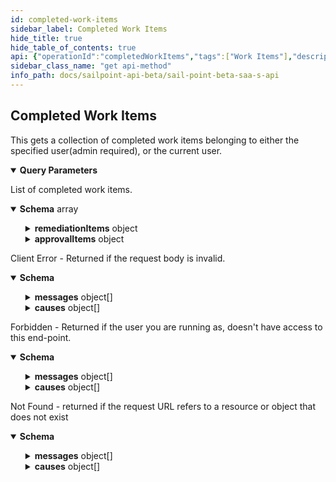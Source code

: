 ```yaml
---
id: completed-work-items
sidebar_label: Completed Work Items
hide_title: true
hide_table_of_contents: true
api: {"operationId":"completedWorkItems","tags":["Work Items"],"description":"This gets a collection of completed work items belonging to either the specified user(admin required), or the current user.","parameters":[{"in":"query","name":"ownerId","schema":{"type":"string"},"description":"The id of the owner of the work item list being requested.  Either an admin, or the owning/current user must make this request.","required":false},{"in":"query","name":"limit","description":"Max number of results to return.\nSee [V3 API Standard Collection Parameters](https://developer.sailpoint.com/docs/standard_collection_parameters.html) for more information.","required":false,"example":250,"schema":{"type":"integer","format":"int32","minimum":0,"maximum":250,"default":250}},{"in":"query","name":"offset","description":"Offset into the full result set. Usually specified with *limit* to paginate through the results.\nSee [V3 API Standard Collection Parameters](https://developer.sailpoint.com/docs/standard_collection_parameters.html) for more information.","required":false,"example":0,"schema":{"type":"integer","format":"int32","minimum":0,"default":0}},{"in":"query","name":"count","description":"If *true* it will populate the *X-Total-Count* response header with the number of results that would be returned if *limit* and *offset* were ignored.\n\nSince requesting a total count can have a performance impact, it is recommended not to send **count=true** if that value will not be used.\n\nSee [V3 API Standard Collection Parameters](https://developer.sailpoint.com/docs/standard_collection_parameters.html) for more information.","required":false,"example":true,"schema":{"type":"boolean","default":false}}],"responses":{"200":{"description":"List of completed work items.","content":{"application/json":{"schema":{"type":"array","items":{"type":"object","properties":{"id":{"type":"string","description":"ID of the work item","example":"2c9180835d2e5168015d32f890ca1581"},"requesterId":{"type":"string","description":"ID of the requester","example":"2c9180835d2e5168015d32f890ca1581"},"requesterDisplayName":{"type":"string","description":"The displayname of the requester","example":"John Smith"},"ownerId":{"type":"string","description":"The ID of the owner","example":"2c9180835d2e5168015d32f890ca1581"},"ownerName":{"type":"string","description":"The name of the owner","example":"Jason Smith"},"created":{"type":"string","format":"date-time","example":"2017-07-11T18:45:37.098Z"},"modified":{"type":"string","format":"date-time","example":"2018-06-25T20:22:28.104Z"},"description":{"type":"string","description":"The description of the work item","example":"Create account on source 'AD'"},"state":{"type":"string","enum":["FINISHED","REJECTED","RETURNED","EXPIRED","PENDING","CANCELED"]},"type":{"type":"string","enum":["UNKNOWN","GENERIC","CERTIFICATION","REMEDIATION","DELEGATION","APPROVAL","VIOLATIONREVIEW","FORM","POLICYVIOLATION","CHALLENGE","IMPACTANALYSIS","SIGNOFF","EVENT","MANUALACTION","TEST"]},"remediationItems":{"type":"object","properties":{"id":{"type":"string","description":"The ID of the certification","example":"2c9180835d2e5168015d32f890ca1581"},"targetId":{"type":"string","description":"The ID of the certification target","example":"2c9180835d2e5168015d32f890ca1581"},"targetName":{"type":"string","description":"The name of the certification target","example":"john.smith"},"targetDisplayName":{"type":"string","description":"The display name of the certification target","example":"emailAddress"},"applicationName":{"type":"string","description":"The name of the application/source","example":"Active Directory"},"attributeName":{"type":"string","description":"The name of the attribute being certified","example":"phoneNumber"},"attributeOperation":{"type":"string","description":"The operation of the certification on the attribute","example":"update"},"attributeValue":{"type":"string","description":"The value of the attribute being certified","example":"512-555-1212"},"nativeIdentity":{"type":"string","description":"The native identity of the target","example":"jason.smith2"}}},"approvalItems":{"type":"object","properties":{"id":{"type":"string","description":"ID of the approval item","example":"2c9180835d2e5168015d32f890ca1581"},"account":{"type":"string","description":"The account referenced by the approval item","example":"john.smith"},"application":{"type":"string","description":"The name the application/source","example":"Active Directory"},"attributeName":{"type":"string","description":"The name of the attribute","example":"emailAddress"},"attributeOperation":{"type":"string","description":"The operation of the attribute","example":"update"},"attributeValue":{"type":"string","description":"The value of the attribute","example":"a@b.com"},"state":{"type":"string","enum":["FINISHED","REJECTED","RETURNED","EXPIRED","PENDING","CANCELED"]}}},"name":{"type":"string","description":"The work item name","example":"Account Create"},"completed":{"type":"string","format":"date-time","example":"2018-10-19T13:49:37.385Z"},"numItems":{"type":"integer","description":"The number of items in the work item","example":19},"errors":{"type":"array","items":{"type":"string"},"example":["The work item ID that was specified was not found."]}}}}}}},"400":{"description":"Client Error - Returned if the request body is invalid.","content":{"application/json":{"schema":{"type":"object","properties":{"detailCode":{"type":"string","description":"Fine-grained error code providing more detail of the error.","example":"400.1 Bad Request Content"},"trackingId":{"type":"string","description":"Unique tracking id for the error.","example":"e7eab60924f64aa284175b9fa3309599"},"messages":{"type":"array","description":"Generic localized reason for error","items":{"type":"object","properties":{"locale":{"type":"string","description":"The locale for the message text, a BCP 47 language tag.","example":"en-US"},"localeOrigin":{"type":"string","enum":["DEFAULT","REQUEST"],"description":"An indicator of how the locale was selected. *DEFAULT* means the locale is the system default. *REQUEST* means the locale was selected from the request context (i.e., best match based on the *Accept-Language* header). Additional values may be added in the future without notice.","example":"DEFAULT"},"text":{"type":"string","description":"Actual text of the error message in the indicated locale.","example":"The request was syntactically correct but its content is semantically invalid."}}}},"causes":{"type":"array","description":"Plain-text descriptive reasons to provide additional detail to the text provided in the messages field","items":{"type":"object","properties":{"locale":{"type":"string","description":"The locale for the message text, a BCP 47 language tag.","example":"en-US"},"localeOrigin":{"type":"string","enum":["DEFAULT","REQUEST"],"description":"An indicator of how the locale was selected. *DEFAULT* means the locale is the system default. *REQUEST* means the locale was selected from the request context (i.e., best match based on the *Accept-Language* header). Additional values may be added in the future without notice.","example":"DEFAULT"},"text":{"type":"string","description":"Actual text of the error message in the indicated locale.","example":"The request was syntactically correct but its content is semantically invalid."}}}}}}}}},"403":{"description":"Forbidden - Returned if the user you are running as, doesn't have access to this end-point.","content":{"application/json":{"schema":{"type":"object","properties":{"detailCode":{"type":"string","description":"Fine-grained error code providing more detail of the error.","example":"400.1 Bad Request Content"},"trackingId":{"type":"string","description":"Unique tracking id for the error.","example":"e7eab60924f64aa284175b9fa3309599"},"messages":{"type":"array","description":"Generic localized reason for error","items":{"type":"object","properties":{"locale":{"type":"string","description":"The locale for the message text, a BCP 47 language tag.","example":"en-US"},"localeOrigin":{"type":"string","enum":["DEFAULT","REQUEST"],"description":"An indicator of how the locale was selected. *DEFAULT* means the locale is the system default. *REQUEST* means the locale was selected from the request context (i.e., best match based on the *Accept-Language* header). Additional values may be added in the future without notice.","example":"DEFAULT"},"text":{"type":"string","description":"Actual text of the error message in the indicated locale.","example":"The request was syntactically correct but its content is semantically invalid."}}}},"causes":{"type":"array","description":"Plain-text descriptive reasons to provide additional detail to the text provided in the messages field","items":{"type":"object","properties":{"locale":{"type":"string","description":"The locale for the message text, a BCP 47 language tag.","example":"en-US"},"localeOrigin":{"type":"string","enum":["DEFAULT","REQUEST"],"description":"An indicator of how the locale was selected. *DEFAULT* means the locale is the system default. *REQUEST* means the locale was selected from the request context (i.e., best match based on the *Accept-Language* header). Additional values may be added in the future without notice.","example":"DEFAULT"},"text":{"type":"string","description":"Actual text of the error message in the indicated locale.","example":"The request was syntactically correct but its content is semantically invalid."}}}}}},"examples":{"403":{"summary":"An example of a 403 response object","value":{"detailCode":"403 Forbidden","trackingId":"b21b1f7ce4da4d639f2c62a57171b427","messages":[{"locale":"en-US","localeOrigin":"DEFAULT","text":"The server understood the request but refuses to authorize it."}]}}}}}},"404":{"description":"Not Found - returned if the request URL refers to a resource or object that does not exist","content":{"application/json":{"schema":{"type":"object","properties":{"detailCode":{"type":"string","description":"Fine-grained error code providing more detail of the error.","example":"400.1 Bad Request Content"},"trackingId":{"type":"string","description":"Unique tracking id for the error.","example":"e7eab60924f64aa284175b9fa3309599"},"messages":{"type":"array","description":"Generic localized reason for error","items":{"type":"object","properties":{"locale":{"type":"string","description":"The locale for the message text, a BCP 47 language tag.","example":"en-US"},"localeOrigin":{"type":"string","enum":["DEFAULT","REQUEST"],"description":"An indicator of how the locale was selected. *DEFAULT* means the locale is the system default. *REQUEST* means the locale was selected from the request context (i.e., best match based on the *Accept-Language* header). Additional values may be added in the future without notice.","example":"DEFAULT"},"text":{"type":"string","description":"Actual text of the error message in the indicated locale.","example":"The request was syntactically correct but its content is semantically invalid."}}}},"causes":{"type":"array","description":"Plain-text descriptive reasons to provide additional detail to the text provided in the messages field","items":{"type":"object","properties":{"locale":{"type":"string","description":"The locale for the message text, a BCP 47 language tag.","example":"en-US"},"localeOrigin":{"type":"string","enum":["DEFAULT","REQUEST"],"description":"An indicator of how the locale was selected. *DEFAULT* means the locale is the system default. *REQUEST* means the locale was selected from the request context (i.e., best match based on the *Accept-Language* header). Additional values may be added in the future without notice.","example":"DEFAULT"},"text":{"type":"string","description":"Actual text of the error message in the indicated locale.","example":"The request was syntactically correct but its content is semantically invalid."}}}}}},"examples":{"404":{"summary":"An example of a 404 response object","value":{"detailCode":"404 Not found","trackingId":"b21b1f7ce4da4d639f2c62a57171b427","messages":[{"locale":"en-US","localeOrigin":"DEFAULT","text":"The server did not find a current representation for the target resource."}]}}}}}}},"method":"get","path":"/work-items/completed","servers":[{"url":"https://{tenant}.api.identitynow.com/beta","description":"This is the beta API server.","variables":{"tenant":{"default":"sailpoint","description":"This is the name of your tenant, typically your company's name."}}}],"security":[{"oauth2":[]}],"securitySchemes":{"oauth2":{"type":"oauth2","description":"OAuth2 Bearer token (JWT). See [IdentityNow REST API Authentication](https://developer.sailpoint.com/docs/authentication.html) for more information.\n- Directions for generating a [personal access token](https://developer.sailpoint.com/docs/authentication.html#personal-access-tokens)\n- Directions using [client credentials flow](https://developer.sailpoint.com/docs/authentication.html#client-credentials-grant-flow)\n- Directions for using [authorization code flow](https://developer.sailpoint.com/docs/authentication.html#authorization-code-grant-flow)\n\nWhich authentication method should I choose?  See our [guide](https://developer.sailpoint.com/docs/authentication.html#which-oauth-2-0-grant-flow-should-i-use)\n\nLearn more about how to find your `tokenUrl` and `authorizationUrl` [in our docs](https://developer.sailpoint.com/docs/authentication.html#finding-your-tenant-s-oauth-details)\n","flows":{"clientCredentials":{"tokenUrl":"https://tenant.api.identitynow.com/oauth/token","scopes":{"sp:scopes:default":"default scope","sp:scopes:all":"access to all scopes"}},"authorizationCode":{"authorizationUrl":"https://tenant.identitynow.com/oauth/authorize","tokenUrl":"https://tenant.api.identitynow.com/oauth/token","scopes":{"sp:scopes:default":"default scope","sp:scopes:all":"access to all scopes"}}}}},"info":{"contact":{"email":"developers@sailpoint.com","name":"Developer Relations","url":"https://developer.sailpoint.com/discuss"},"description":"These are the public, beta APIs for SailPoint's SaaS services and are subject to change.","title":"SailPoint - Beta SaaS API","version":"3.1.0-beta"},"postman":{"name":"Completed Work Items","description":{"content":"This gets a collection of completed work items belonging to either the specified user(admin required), or the current user.","type":"text/plain"},"url":{"path":["work-items","completed"],"host":["{{baseUrl}}"],"query":[{"disabled":false,"description":{"content":"The id of the owner of the work item list being requested.  Either an admin, or the owning/current user must make this request.","type":"text/plain"},"key":"ownerId","value":""},{"disabled":false,"description":{"content":"Max number of results to return.\nSee [V3 API Standard Collection Parameters](https://developer.sailpoint.com/docs/standard_collection_parameters.html) for more information.","type":"text/plain"},"key":"limit","value":""},{"disabled":false,"description":{"content":"Offset into the full result set. Usually specified with *limit* to paginate through the results.\nSee [V3 API Standard Collection Parameters](https://developer.sailpoint.com/docs/standard_collection_parameters.html) for more information.","type":"text/plain"},"key":"offset","value":""},{"disabled":false,"description":{"content":"If *true* it will populate the *X-Total-Count* response header with the number of results that would be returned if *limit* and *offset* were ignored.\n\nSince requesting a total count can have a performance impact, it is recommended not to send **count=true** if that value will not be used.\n\nSee [V3 API Standard Collection Parameters](https://developer.sailpoint.com/docs/standard_collection_parameters.html) for more information.","type":"text/plain"},"key":"count","value":""}],"variable":[]},"header":[{"key":"Accept","value":"application/json"}],"method":"GET"}}
sidebar_class_name: "get api-method"
info_path: docs/sailpoint-api-beta/sail-point-beta-saa-s-api
---
```



## Completed Work Items



This gets a collection of completed work items belonging to either the specified user(admin required), or the current user.

<details style={{"marginBottom":"1rem"}} data-collapsed={false} open={true}><summary style={{}}><strong>Query Parameters</strong></summary><div><ul><ParamsItem className={"paramsItem"} param={{"in":"query","name":"ownerId","schema":{"type":"string"},"description":"The id of the owner of the work item list being requested.  Either an admin, or the owning/current user must make this request.","required":false}}></ParamsItem><ParamsItem className={"paramsItem"} param={{"in":"query","name":"limit","description":"Max number of results to return.\nSee [V3 API Standard Collection Parameters](https://developer.sailpoint.com/docs/standard_collection_parameters.html) for more information.","required":false,"example":250,"schema":{"type":"integer","format":"int32","minimum":0,"maximum":250,"default":250}}}></ParamsItem><ParamsItem className={"paramsItem"} param={{"in":"query","name":"offset","description":"Offset into the full result set. Usually specified with *limit* to paginate through the results.\nSee [V3 API Standard Collection Parameters](https://developer.sailpoint.com/docs/standard_collection_parameters.html) for more information.","required":false,"example":0,"schema":{"type":"integer","format":"int32","minimum":0,"default":0}}}></ParamsItem><ParamsItem className={"paramsItem"} param={{"in":"query","name":"count","description":"If *true* it will populate the *X-Total-Count* response header with the number of results that would be returned if *limit* and *offset* were ignored.\n\nSince requesting a total count can have a performance impact, it is recommended not to send **count=true** if that value will not be used.\n\nSee [V3 API Standard Collection Parameters](https://developer.sailpoint.com/docs/standard_collection_parameters.html) for more information.","required":false,"example":true,"schema":{"type":"boolean","default":false}}}></ParamsItem></ul></div></details><div><ApiTabs><TabItem label={"200"} value={"200"}><div>

List of completed work items.

</div><div><MimeTabs groupId={"mime-type"}><TabItem label={"application/json"} value={"application/json"}><SchemaTabs groupId={"schema-tabs"}><TabTtem label={"Schema"} value={"Schema"}><details style={{}} data-collapsed={false} open={true}><summary style={{"textAlign":"left"}}><strong>Schema</strong><span style={{"opacity":"0.6"}}> array</span></summary><div style={{"textAlign":"left","marginLeft":"1rem"}}></div><ul style={{"marginLeft":"1rem"}}><SchemaItem collapsible={false} name={"id"} required={false} schemaDescription={"ID of the work item"} schemaName={"string"} qualifierMessage={undefined} defaultValue={undefined}></SchemaItem><SchemaItem collapsible={false} name={"requesterId"} required={false} schemaDescription={"ID of the requester"} schemaName={"string"} qualifierMessage={undefined} defaultValue={undefined}></SchemaItem><SchemaItem collapsible={false} name={"requesterDisplayName"} required={false} schemaDescription={"The displayname of the requester"} schemaName={"string"} qualifierMessage={undefined} defaultValue={undefined}></SchemaItem><SchemaItem collapsible={false} name={"ownerId"} required={false} schemaDescription={"The ID of the owner"} schemaName={"string"} qualifierMessage={undefined} defaultValue={undefined}></SchemaItem><SchemaItem collapsible={false} name={"ownerName"} required={false} schemaDescription={"The name of the owner"} schemaName={"string"} qualifierMessage={undefined} defaultValue={undefined}></SchemaItem><SchemaItem collapsible={false} name={"created"} required={false} schemaDescription={undefined} schemaName={"date-time"} qualifierMessage={undefined} defaultValue={undefined}></SchemaItem><SchemaItem collapsible={false} name={"modified"} required={false} schemaDescription={undefined} schemaName={"date-time"} qualifierMessage={undefined} defaultValue={undefined}></SchemaItem><SchemaItem collapsible={false} name={"description"} required={false} schemaDescription={"The description of the work item"} schemaName={"string"} qualifierMessage={undefined} defaultValue={undefined}></SchemaItem><SchemaItem collapsible={false} name={"state"} required={false} schemaDescription={undefined} schemaName={"string"} qualifierMessage={"**Possible values:** [`FINISHED`, `REJECTED`, `RETURNED`, `EXPIRED`, `PENDING`, `CANCELED`]"} defaultValue={undefined}></SchemaItem><SchemaItem collapsible={false} name={"type"} required={false} schemaDescription={undefined} schemaName={"string"} qualifierMessage={"**Possible values:** [`UNKNOWN`, `GENERIC`, `CERTIFICATION`, `REMEDIATION`, `DELEGATION`, `APPROVAL`, `VIOLATIONREVIEW`, `FORM`, `POLICYVIOLATION`, `CHALLENGE`, `IMPACTANALYSIS`, `SIGNOFF`, `EVENT`, `MANUALACTION`, `TEST`]"} defaultValue={undefined}></SchemaItem><SchemaItem collapsible={true} className={"schemaItem"}><details style={{}}><summary style={{}}><strong>remediationItems</strong><span style={{"opacity":"0.6"}}> object</span></summary><div style={{"marginLeft":"1rem"}}><SchemaItem collapsible={false} name={"id"} required={false} schemaDescription={"The ID of the certification"} schemaName={"string"} qualifierMessage={undefined} defaultValue={undefined}></SchemaItem><SchemaItem collapsible={false} name={"targetId"} required={false} schemaDescription={"The ID of the certification target"} schemaName={"string"} qualifierMessage={undefined} defaultValue={undefined}></SchemaItem><SchemaItem collapsible={false} name={"targetName"} required={false} schemaDescription={"The name of the certification target"} schemaName={"string"} qualifierMessage={undefined} defaultValue={undefined}></SchemaItem><SchemaItem collapsible={false} name={"targetDisplayName"} required={false} schemaDescription={"The display name of the certification target"} schemaName={"string"} qualifierMessage={undefined} defaultValue={undefined}></SchemaItem><SchemaItem collapsible={false} name={"applicationName"} required={false} schemaDescription={"The name of the application/source"} schemaName={"string"} qualifierMessage={undefined} defaultValue={undefined}></SchemaItem><SchemaItem collapsible={false} name={"attributeName"} required={false} schemaDescription={"The name of the attribute being certified"} schemaName={"string"} qualifierMessage={undefined} defaultValue={undefined}></SchemaItem><SchemaItem collapsible={false} name={"attributeOperation"} required={false} schemaDescription={"The operation of the certification on the attribute"} schemaName={"string"} qualifierMessage={undefined} defaultValue={undefined}></SchemaItem><SchemaItem collapsible={false} name={"attributeValue"} required={false} schemaDescription={"The value of the attribute being certified"} schemaName={"string"} qualifierMessage={undefined} defaultValue={undefined}></SchemaItem><SchemaItem collapsible={false} name={"nativeIdentity"} required={false} schemaDescription={"The native identity of the target"} schemaName={"string"} qualifierMessage={undefined} defaultValue={undefined}></SchemaItem></div></details></SchemaItem><SchemaItem collapsible={true} className={"schemaItem"}><details style={{}}><summary style={{}}><strong>approvalItems</strong><span style={{"opacity":"0.6"}}> object</span></summary><div style={{"marginLeft":"1rem"}}><SchemaItem collapsible={false} name={"id"} required={false} schemaDescription={"ID of the approval item"} schemaName={"string"} qualifierMessage={undefined} defaultValue={undefined}></SchemaItem><SchemaItem collapsible={false} name={"account"} required={false} schemaDescription={"The account referenced by the approval item"} schemaName={"string"} qualifierMessage={undefined} defaultValue={undefined}></SchemaItem><SchemaItem collapsible={false} name={"application"} required={false} schemaDescription={"The name the application/source"} schemaName={"string"} qualifierMessage={undefined} defaultValue={undefined}></SchemaItem><SchemaItem collapsible={false} name={"attributeName"} required={false} schemaDescription={"The name of the attribute"} schemaName={"string"} qualifierMessage={undefined} defaultValue={undefined}></SchemaItem><SchemaItem collapsible={false} name={"attributeOperation"} required={false} schemaDescription={"The operation of the attribute"} schemaName={"string"} qualifierMessage={undefined} defaultValue={undefined}></SchemaItem><SchemaItem collapsible={false} name={"attributeValue"} required={false} schemaDescription={"The value of the attribute"} schemaName={"string"} qualifierMessage={undefined} defaultValue={undefined}></SchemaItem><SchemaItem collapsible={false} name={"state"} required={false} schemaDescription={undefined} schemaName={"string"} qualifierMessage={"**Possible values:** [`FINISHED`, `REJECTED`, `RETURNED`, `EXPIRED`, `PENDING`, `CANCELED`]"} defaultValue={undefined}></SchemaItem></div></details></SchemaItem><SchemaItem collapsible={false} name={"name"} required={false} schemaDescription={"The work item name"} schemaName={"string"} qualifierMessage={undefined} defaultValue={undefined}></SchemaItem><SchemaItem collapsible={false} name={"completed"} required={false} schemaDescription={undefined} schemaName={"date-time"} qualifierMessage={undefined} defaultValue={undefined}></SchemaItem><SchemaItem collapsible={false} name={"numItems"} required={false} schemaDescription={"The number of items in the work item"} schemaName={"integer"} qualifierMessage={undefined} defaultValue={undefined}></SchemaItem><SchemaItem collapsible={false} name={"errors"} required={false} schemaDescription={undefined} schemaName={"string[]"} qualifierMessage={undefined} defaultValue={undefined}></SchemaItem></ul></details></TabTtem></SchemaTabs></TabItem></MimeTabs></div></TabItem><TabItem label={"400"} value={"400"}><div>

Client Error - Returned if the request body is invalid.

</div><div><MimeTabs groupId={"mime-type"}><TabItem label={"application/json"} value={"application/json"}><SchemaTabs groupId={"schema-tabs"}><TabTtem label={"Schema"} value={"Schema"}><details style={{}} data-collapsed={false} open={true}><summary style={{"textAlign":"left"}}><strong>Schema</strong></summary><div style={{"textAlign":"left","marginLeft":"1rem"}}></div><ul style={{"marginLeft":"1rem"}}><SchemaItem collapsible={false} name={"detailCode"} required={false} schemaDescription={"Fine-grained error code providing more detail of the error."} schemaName={"string"} qualifierMessage={undefined} defaultValue={undefined}></SchemaItem><SchemaItem collapsible={false} name={"trackingId"} required={false} schemaDescription={"Unique tracking id for the error."} schemaName={"string"} qualifierMessage={undefined} defaultValue={undefined}></SchemaItem><SchemaItem collapsible={true} className={"schemaItem"}><details style={{}}><summary style={{}}><strong>messages</strong><span style={{"opacity":"0.6"}}> object[]</span></summary><div style={{"marginLeft":"1rem"}}><div style={{"marginTop":".5rem","marginBottom":".5rem"}}>

Generic localized reason for error

</div><SchemaItem collapsible={false} name={"locale"} required={false} schemaDescription={"The locale for the message text, a BCP 47 language tag."} schemaName={"string"} qualifierMessage={undefined} defaultValue={undefined}></SchemaItem><SchemaItem collapsible={false} name={"localeOrigin"} required={false} schemaDescription={"An indicator of how the locale was selected. *DEFAULT* means the locale is the system default. *REQUEST* means the locale was selected from the request context (i.e., best match based on the *Accept-Language* header). Additional values may be added in the future without notice."} schemaName={"string"} qualifierMessage={"**Possible values:** [`DEFAULT`, `REQUEST`]"} defaultValue={undefined}></SchemaItem><SchemaItem collapsible={false} name={"text"} required={false} schemaDescription={"Actual text of the error message in the indicated locale."} schemaName={"string"} qualifierMessage={undefined} defaultValue={undefined}></SchemaItem></div></details></SchemaItem><SchemaItem collapsible={true} className={"schemaItem"}><details style={{}}><summary style={{}}><strong>causes</strong><span style={{"opacity":"0.6"}}> object[]</span></summary><div style={{"marginLeft":"1rem"}}><div style={{"marginTop":".5rem","marginBottom":".5rem"}}>

Plain-text descriptive reasons to provide additional detail to the text provided in the messages field

</div><SchemaItem collapsible={false} name={"locale"} required={false} schemaDescription={"The locale for the message text, a BCP 47 language tag."} schemaName={"string"} qualifierMessage={undefined} defaultValue={undefined}></SchemaItem><SchemaItem collapsible={false} name={"localeOrigin"} required={false} schemaDescription={"An indicator of how the locale was selected. *DEFAULT* means the locale is the system default. *REQUEST* means the locale was selected from the request context (i.e., best match based on the *Accept-Language* header). Additional values may be added in the future without notice."} schemaName={"string"} qualifierMessage={"**Possible values:** [`DEFAULT`, `REQUEST`]"} defaultValue={undefined}></SchemaItem><SchemaItem collapsible={false} name={"text"} required={false} schemaDescription={"Actual text of the error message in the indicated locale."} schemaName={"string"} qualifierMessage={undefined} defaultValue={undefined}></SchemaItem></div></details></SchemaItem></ul></details></TabTtem></SchemaTabs></TabItem></MimeTabs></div></TabItem><TabItem label={"403"} value={"403"}><div>

Forbidden - Returned if the user you are running as, doesn't have access to this end-point.

</div><div><MimeTabs groupId={"mime-type"}><TabItem label={"application/json"} value={"application/json"}><SchemaTabs groupId={"schema-tabs"}><TabTtem label={"Schema"} value={"Schema"}><details style={{}} data-collapsed={false} open={true}><summary style={{"textAlign":"left"}}><strong>Schema</strong></summary><div style={{"textAlign":"left","marginLeft":"1rem"}}></div><ul style={{"marginLeft":"1rem"}}><SchemaItem collapsible={false} name={"detailCode"} required={false} schemaDescription={"Fine-grained error code providing more detail of the error."} schemaName={"string"} qualifierMessage={undefined} defaultValue={undefined}></SchemaItem><SchemaItem collapsible={false} name={"trackingId"} required={false} schemaDescription={"Unique tracking id for the error."} schemaName={"string"} qualifierMessage={undefined} defaultValue={undefined}></SchemaItem><SchemaItem collapsible={true} className={"schemaItem"}><details style={{}}><summary style={{}}><strong>messages</strong><span style={{"opacity":"0.6"}}> object[]</span></summary><div style={{"marginLeft":"1rem"}}><div style={{"marginTop":".5rem","marginBottom":".5rem"}}>

Generic localized reason for error

</div><SchemaItem collapsible={false} name={"locale"} required={false} schemaDescription={"The locale for the message text, a BCP 47 language tag."} schemaName={"string"} qualifierMessage={undefined} defaultValue={undefined}></SchemaItem><SchemaItem collapsible={false} name={"localeOrigin"} required={false} schemaDescription={"An indicator of how the locale was selected. *DEFAULT* means the locale is the system default. *REQUEST* means the locale was selected from the request context (i.e., best match based on the *Accept-Language* header). Additional values may be added in the future without notice."} schemaName={"string"} qualifierMessage={"**Possible values:** [`DEFAULT`, `REQUEST`]"} defaultValue={undefined}></SchemaItem><SchemaItem collapsible={false} name={"text"} required={false} schemaDescription={"Actual text of the error message in the indicated locale."} schemaName={"string"} qualifierMessage={undefined} defaultValue={undefined}></SchemaItem></div></details></SchemaItem><SchemaItem collapsible={true} className={"schemaItem"}><details style={{}}><summary style={{}}><strong>causes</strong><span style={{"opacity":"0.6"}}> object[]</span></summary><div style={{"marginLeft":"1rem"}}><div style={{"marginTop":".5rem","marginBottom":".5rem"}}>

Plain-text descriptive reasons to provide additional detail to the text provided in the messages field

</div><SchemaItem collapsible={false} name={"locale"} required={false} schemaDescription={"The locale for the message text, a BCP 47 language tag."} schemaName={"string"} qualifierMessage={undefined} defaultValue={undefined}></SchemaItem><SchemaItem collapsible={false} name={"localeOrigin"} required={false} schemaDescription={"An indicator of how the locale was selected. *DEFAULT* means the locale is the system default. *REQUEST* means the locale was selected from the request context (i.e., best match based on the *Accept-Language* header). Additional values may be added in the future without notice."} schemaName={"string"} qualifierMessage={"**Possible values:** [`DEFAULT`, `REQUEST`]"} defaultValue={undefined}></SchemaItem><SchemaItem collapsible={false} name={"text"} required={false} schemaDescription={"Actual text of the error message in the indicated locale."} schemaName={"string"} qualifierMessage={undefined} defaultValue={undefined}></SchemaItem></div></details></SchemaItem></ul></details></TabTtem><TabItem label={"403"} value={"403"}><ResponseSamples responseExample={"{\n  \"detailCode\": \"403 Forbidden\",\n  \"trackingId\": \"b21b1f7ce4da4d639f2c62a57171b427\",\n  \"messages\": [\n    {\n      \"locale\": \"en-US\",\n      \"localeOrigin\": \"DEFAULT\",\n      \"text\": \"The server understood the request but refuses to authorize it.\"\n    }\n  ]\n}"}></ResponseSamples></TabItem></SchemaTabs></TabItem></MimeTabs></div></TabItem><TabItem label={"404"} value={"404"}><div>

Not Found - returned if the request URL refers to a resource or object that does not exist

</div><div><MimeTabs groupId={"mime-type"}><TabItem label={"application/json"} value={"application/json"}><SchemaTabs groupId={"schema-tabs"}><TabTtem label={"Schema"} value={"Schema"}><details style={{}} data-collapsed={false} open={true}><summary style={{"textAlign":"left"}}><strong>Schema</strong></summary><div style={{"textAlign":"left","marginLeft":"1rem"}}></div><ul style={{"marginLeft":"1rem"}}><SchemaItem collapsible={false} name={"detailCode"} required={false} schemaDescription={"Fine-grained error code providing more detail of the error."} schemaName={"string"} qualifierMessage={undefined} defaultValue={undefined}></SchemaItem><SchemaItem collapsible={false} name={"trackingId"} required={false} schemaDescription={"Unique tracking id for the error."} schemaName={"string"} qualifierMessage={undefined} defaultValue={undefined}></SchemaItem><SchemaItem collapsible={true} className={"schemaItem"}><details style={{}}><summary style={{}}><strong>messages</strong><span style={{"opacity":"0.6"}}> object[]</span></summary><div style={{"marginLeft":"1rem"}}><div style={{"marginTop":".5rem","marginBottom":".5rem"}}>

Generic localized reason for error

</div><SchemaItem collapsible={false} name={"locale"} required={false} schemaDescription={"The locale for the message text, a BCP 47 language tag."} schemaName={"string"} qualifierMessage={undefined} defaultValue={undefined}></SchemaItem><SchemaItem collapsible={false} name={"localeOrigin"} required={false} schemaDescription={"An indicator of how the locale was selected. *DEFAULT* means the locale is the system default. *REQUEST* means the locale was selected from the request context (i.e., best match based on the *Accept-Language* header). Additional values may be added in the future without notice."} schemaName={"string"} qualifierMessage={"**Possible values:** [`DEFAULT`, `REQUEST`]"} defaultValue={undefined}></SchemaItem><SchemaItem collapsible={false} name={"text"} required={false} schemaDescription={"Actual text of the error message in the indicated locale."} schemaName={"string"} qualifierMessage={undefined} defaultValue={undefined}></SchemaItem></div></details></SchemaItem><SchemaItem collapsible={true} className={"schemaItem"}><details style={{}}><summary style={{}}><strong>causes</strong><span style={{"opacity":"0.6"}}> object[]</span></summary><div style={{"marginLeft":"1rem"}}><div style={{"marginTop":".5rem","marginBottom":".5rem"}}>

Plain-text descriptive reasons to provide additional detail to the text provided in the messages field

</div><SchemaItem collapsible={false} name={"locale"} required={false} schemaDescription={"The locale for the message text, a BCP 47 language tag."} schemaName={"string"} qualifierMessage={undefined} defaultValue={undefined}></SchemaItem><SchemaItem collapsible={false} name={"localeOrigin"} required={false} schemaDescription={"An indicator of how the locale was selected. *DEFAULT* means the locale is the system default. *REQUEST* means the locale was selected from the request context (i.e., best match based on the *Accept-Language* header). Additional values may be added in the future without notice."} schemaName={"string"} qualifierMessage={"**Possible values:** [`DEFAULT`, `REQUEST`]"} defaultValue={undefined}></SchemaItem><SchemaItem collapsible={false} name={"text"} required={false} schemaDescription={"Actual text of the error message in the indicated locale."} schemaName={"string"} qualifierMessage={undefined} defaultValue={undefined}></SchemaItem></div></details></SchemaItem></ul></details></TabTtem><TabItem label={"404"} value={"404"}><ResponseSamples responseExample={"{\n  \"detailCode\": \"404 Not found\",\n  \"trackingId\": \"b21b1f7ce4da4d639f2c62a57171b427\",\n  \"messages\": [\n    {\n      \"locale\": \"en-US\",\n      \"localeOrigin\": \"DEFAULT\",\n      \"text\": \"The server did not find a current representation for the target resource.\"\n    }\n  ]\n}"}></ResponseSamples></TabItem></SchemaTabs></TabItem></MimeTabs></div></TabItem></ApiTabs></div>
      